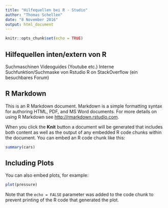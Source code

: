 ---
title: "Hilfequellen bei R - Studio"
author: "Thomas Schellen"
date: "8 November 2016"
output: html_document
---

```{r setup, include=FALSE}
knitr::opts_chunk$set(echo = TRUE)
```
## Hilfequellen inten/extern von R 

Suchmaschinen
Videoguides (Youtube etc.)
Interne Suchfunktion/Suchmaske  von Rstudio 
R on StackOverflow (ein besuchbares Forum)





## R Markdown

This is an R Markdown document. Markdown is a simple formatting syntax for authoring HTML, PDF, and MS Word documents. For more details on using R Markdown see <http://rmarkdown.rstudio.com>.

When you click the **Knit** button a document will be generated that includes both content as well as the output of any embedded R code chunks within the document. You can embed an R code chunk like this:

```{r cars}
summary(cars)
```

## Including Plots

You can also embed plots, for example:

```{r pressure, echo=FALSE}
plot(pressure)
```

Note that the `echo = FALSE` parameter was added to the code chunk to prevent printing of the R code that generated the plot.
